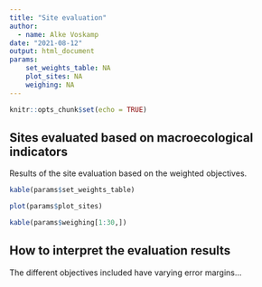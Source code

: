 ```yaml
---
title: "Site evaluation"
author:
  - name: Alke Voskamp
date: "2021-08-12"
output: html_document
params: 
    set_weights_table: NA
    plot_sites: NA
    weighing: NA
---
```


```r
knitr::opts_chunk$set(echo = TRUE)
```

## Sites evaluated based on macroecological indicators

Results of the site evaluation based on the weighted objectives.
```r
kable(params$set_weights_table)
```

```r
plot(params$plot_sites)
```

```r
kable(params$weighing[1:30,])
```



## How to interpret the evaluation results
The different objectives included have varying error margins...
